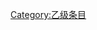 {{catmore1|[[Wikipedia:神秘博士专题|Wikipedia:神秘博士专题]]}}
{{Articles by Quality| topic=神秘博士|project=神秘博士|format=TOC}}
{{Wikipedia category}}
{{emptycat}}

[[Category:乙级条目|Category:乙级条目]]